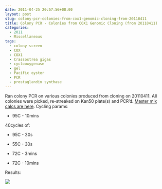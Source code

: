 ```yaml
---
date: 2011-04-25 20:57:56+00:00
layout: post
slug: colony-pcr-colonies-from-cox1-genomic-cloning-from-20110411
title: Colony PCR - Colonies from COX1 Genomic Cloning (from 20110411)
categories:
  - 2011
  - Miscellaneous
tags:
  - colony screen
  - COX
  - COX1
  - Crassostrea gigas
  - cyclooxygenase
  - gel
  - Pacific oyster
  - PCR
  - prostaglandin synthase
---
```


Ran colony PCR on various colonies produced from cloning on 20110411. All colonies were picked, re-streaked on Kan50 plate(s) and PCR'd. [Master mix calcs are here](https://eagle.fish.washington.edu/Arabidopsis/20110425-01.jpg). Cycling params:




    
  * 95C - 10mins



40cycles of:


    
  * 95C - 30s

    
  * 55C - 30s

    
  * 72C - 3mins

    
  * 72C - 10mins



Results:

![](https://eagle.fish.washington.edu/Arabidopsis/20110426-01%20Gel.jpg)
